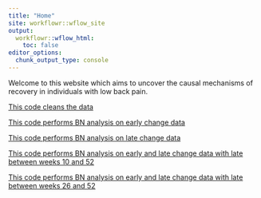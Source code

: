 ```yaml
---
title: "Home"
site: workflowr::wflow_site
output:
  workflowr::wflow_html:
    toc: false
editor_options:
  chunk_output_type: console
---
```


Welcome to this website which aims to uncover the causal mechanisms of recovery in individuals with low back pain.

[This code cleans the data](1-preparation.html)

[This code performs BN analysis on early change data](2-mediation_early.html)

[This code performs BN analysis on late change data](3-mediation_late.html)

[This code performs BN analysis on early and late change data with late between weeks 10 and 52](4-mediation_early2late.html)

[This code performs BN analysis on early and late change data with late between weeks 26 and 52](5-mediation_early2laterr.html)
